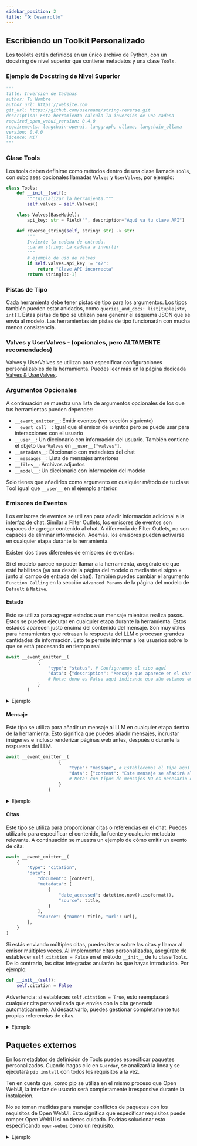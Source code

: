 ```yaml
---
sidebar_position: 2
title: "🛠️ Desarrollo"
---
```




## Escribiendo un Toolkit Personalizado

Los toolkits están definidos en un único archivo de Python, con un docstring de nivel superior que contiene metadatos y una clase `Tools`.

### Ejemplo de Docstring de Nivel Superior

```python
"""
title: Inversión de Cadenas
author: Tu Nombre
author_url: https://website.com
git_url: https://github.com/username/string-reverse.git
description: Esta herramienta calcula la inversión de una cadena
required_open_webui_version: 0.4.0
requirements: langchain-openai, langgraph, ollama, langchain_ollama
version: 0.4.0
licence: MIT
"""
```

### Clase Tools

Los tools deben definirse como métodos dentro de una clase llamada `Tools`, con subclases opcionales llamadas `Valves` y `UserValves`, por ejemplo:

```python
class Tools:
    def __init__(self):
        """Inicializar la herramienta."""
        self.valves = self.Valves()

    class Valves(BaseModel):
        api_key: str = Field("", description="Aquí va tu clave API")

    def reverse_string(self, string: str) -> str:
        """
        Invierte la cadena de entrada.
        :param string: La cadena a invertir
        """
        # ejemplo de uso de valves
        if self.valves.api_key != "42":
            return "Clave API incorrecta"
        return string[::-1] 
```

### Pistas de Tipo
Cada herramienta debe tener pistas de tipo para los argumentos. Los tipos también pueden estar anidados, como `queries_and_docs: list[tuple[str, int]]`. Estas pistas de tipo se utilizan para generar el esquema JSON que se envía al modelo. Las herramientas sin pistas de tipo funcionarán con mucha menos consistencia.

### Valves y UserValves - (opcionales, pero ALTAMENTE recomendados)

Valves y UserValves se utilizan para especificar configuraciones personalizables de la herramienta. Puedes leer más en la página dedicada [Valves & UserValves](../valves/index.mdx).

### Argumentos Opcionales
A continuación se muestra una lista de argumentos opcionales de los que tus herramientas pueden depender:
- `__event_emitter__`: Emitir eventos (ver sección siguiente)
- `__event_call__`: Igual que el emisor de eventos pero se puede usar para interacciones con el usuario
- `__user__`: Un diccionario con información del usuario. También contiene el objeto `UserValves` en `__user__["valves"]`.
- `__metadata__`: Diccionario con metadatos del chat
- `__messages__`: Lista de mensajes anteriores
- `__files__`: Archivos adjuntos
- `__model__`: Un diccionario con información del modelo

Solo tienes que añadirlos como argumento en cualquier método de tu clase Tool igual que `__user__` en el ejemplo anterior.

### Emisores de Eventos
Los emisores de eventos se utilizan para añadir información adicional a la interfaz de chat. Similar a Filter Outlets, los emisores de eventos son capaces de agregar contenido al chat. A diferencia de Filter Outlets, no son capaces de eliminar información. Además, los emisores pueden activarse en cualquier etapa durante la herramienta.

Existen dos tipos diferentes de emisores de eventos:

Si el modelo parece no poder llamar a la herramienta, asegúrate de que esté habilitada (ya sea desde la página del modelo o mediante el signo `+` junto al campo de entrada del chat). También puedes cambiar el argumento `Function Calling` en la sección `Advanced Params` de la página del modelo de `Default` a `Native`.

#### Estado
Esto se utiliza para agregar estados a un mensaje mientras realiza pasos. Estos se pueden ejecutar en cualquier etapa durante la herramienta. Estos estados aparecen justo encima del contenido del mensaje. Son muy útiles para herramientas que retrasan la respuesta del LLM o procesan grandes cantidades de información. Esto te permite informar a los usuarios sobre lo que se está procesando en tiempo real.

```python
await __event_emitter__(
            {
                "type": "status", # Configuramos el tipo aquí
                "data": {"description": "Mensaje que aparece en el chat", "done": False, "hidden": False}, 
                # Nota: done es False aquí indicando que aún estamos emitiendo estados
            }
        )
```

<details>
<summary>Ejemplo</summary>

```python
async def test_function(
        self, prompt: str, __user__: dict, __event_emitter__=None
    ) -> str:
        """
        Esto es una demostración

        :param test: este es un parámetro de prueba
        """

        await __event_emitter__(
            {
                "type": "status", # Configuramos el tipo aquí
                "data": {"description": "Mensaje que aparece en el chat", "done": False}, 
                # Nota: done es False aquí indicando que aún estamos emitiendo estados
            }
        )

        # Realiza alguna otra lógica aquí
        await __event_emitter__(
            {
                "type": "status",
                "data": {"description": "Mensaje de tarea completada", "done": True, "hidden": False},
                # Nota: done es True aquí indicando que hemos terminado de emitir estados
                # También puedes configurar "hidden": True si deseas remover el estado una vez que el mensaje sea retornado
            }
        )

        except Exception as e:
            await __event_emitter__(
                {
                    "type": "status",
                    "data": {"description": f"Ocurrió un error: {e}", "done": True},
                }
            )

            return f"Dile al usuario: {e}"
```
</details>

#### Mensaje
Este tipo se utiliza para añadir un mensaje al LLM en cualquier etapa dentro de la herramienta. Esto significa que puedes añadir mensajes, incrustar imágenes e incluso renderizar páginas web antes, después o durante la respuesta del LLM.

```python
await __event_emitter__(
                    {
                        "type": "message", # Establecemos el tipo aquí
                        "data": {"content": "Este mensaje se añadirá al chat."},
                        # Nota: con tipos de mensajes NO es necesario establecer una condición de finalización
                    }
                )
```

<details>
<summary>Ejemplo</summary>

```python
async def test_function(
        self, prompt: str, __user__: dict, __event_emitter__=None
    ) -> str:
        """
        Esto es un demo

        :param test: este es un parámetro de prueba
        """

        await __event_emitter__(
                    {
                        "type": "message", # Establecemos el tipo aquí
                        "data": {"content": "Este mensaje se añadirá al chat."},
                        # Nota: con tipos de mensajes NO es necesario establecer una condición de finalización
                    }
                )

        except Exception as e:
            await __event_emitter__(
                {
                    "type": "status",
                    "data": {"description": f"Ocurrió un error: {e}", "done": True},
                }
            )

            return f"Dile al usuario: {e}"
```
</details>

#### Citas
Este tipo se utiliza para proporcionar citas o referencias en el chat. Puedes utilizarlo para especificar el contenido, la fuente y cualquier metadato relevante. A continuación se muestra un ejemplo de cómo emitir un evento de cita:

```python
await __event_emitter__(
    {
        "type": "citation",
        "data": {
            "document": [content],
            "metadata": [
                {
                    "date_accessed": datetime.now().isoformat(),
                    "source": title,
                }
            ],
            "source": {"name": title, "url": url},
        },
    }
)
```
Si estás enviando múltiples citas, puedes iterar sobre las citas y llamar al emisor múltiples veces. Al implementar citas personalizadas, asegúrate de establecer `self.citation = False` en el método `__init__` de tu clase `Tools`. De lo contrario, las citas integradas anularán las que hayas introducido. Por ejemplo:

```python
def __init__(self):
    self.citation = False
```

Advertencia: si estableces `self.citation = True`, esto reemplazará cualquier cita personalizada que envíes con la cita generada automáticamente. Al desactivarlo, puedes gestionar completamente tus propias referencias de citas.

<details>
<summary>Ejemplo</summary>

```python
class Tools:
    class UserValves(BaseModel):
        test: bool = Field(
            default=True, description="prueba"
        )

    def __init__(self):
        self.citation = False

async def test_function(
        self, prompt: str, __user__: dict, __event_emitter__=None
    ) -> str:
        """
        Esto es un demo que solo crea una cita

        :param test: este es un parámetro de prueba
        """

        await __event_emitter__(
            {
                "type": "citation",
                "data": {
                    "document": ["Este mensaje se añadirá al chat como una cita cuando se haga clic en él"],
                    "metadata": [
                        {
                            "date_accessed": datetime.now().isoformat(),
                            "source": title,
                        }
                    ],
                    "source": {"name": "Título del contenido", "url": "http://enlace-a-cita"},
                },
            }
        )
```
</details>

## Paquetes externos

En los metadatos de definición de Tools puedes especificar paquetes personalizados. Cuando hagas clic en `Guardar`, se analizará la línea y se ejecutará `pip install` con todos los requisitos a la vez.

Ten en cuenta que, como pip se utiliza en el mismo proceso que Open WebUI, la interfaz de usuario será completamente irresponsive durante la instalación.

No se toman medidas para manejar conflictos de paquetes con los requisitos de Open WebUI. Esto significa que especificar requisitos puede romper Open WebUI si no tienes cuidado. Podrías solucionar esto especificando `open-webui` como un requisito.


<details>
<summary>Ejemplo</summary>

```python
"""
title: miNombreDeHerramienta
author: miNombre
funding_url: [cualquier enlace aquí se mostrará detrás de un botón `Corazón` para permitir que los usuarios te apoyen]
version: 1.0.0
# la versión se muestra en la interfaz de usuario para ayudar a los usuarios a realizar un seguimiento de las actualizaciones.
license: GPLv3
description: [recomendado]
requirements: package1>=2.7.0,package2,package3
"""
```

</details>
